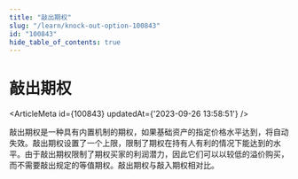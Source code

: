 ```yaml
---
title: "敲出期权"
slug: "/learn/knock-out-option-100843"
id: "100843"
hide_table_of_contents: true
---
```



# 敲出期权

<ArticleMeta id={100843} updatedAt={'2023-09-26 13:58:51'} />
<div className='border-solid border-b border-t-0 my-4 border-[var(--ifm-color-gray-300)]' />

敲出期权是一种具有内置机制的期权，如果基础资产的指定价格水平达到，将自动失效。敲出期权设置了一个上限，限制了期权在持有人有利的情况下能达到的水平。由于敲出期权限制了期权买家的利润潜力，因此它们可以以较低的溢价购买，而不需要敲出规定的等值期权。敲出期权与敲入期权相对比。
